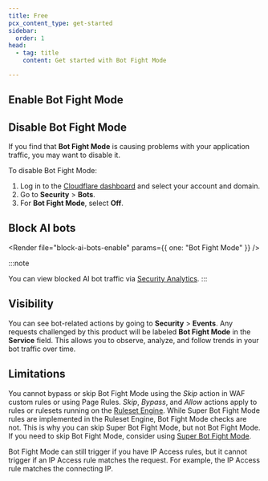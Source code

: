 ```yaml
---
title: Free
pcx_content_type: get-started
sidebar:
  order: 1
head:
  - tag: title
    content: Get started with Bot Fight Mode

---
```



<Render file="bot-fight-mode-definition" />

## Enable Bot Fight Mode

<Render file="bot-fight-mode-enable" />

<Render file="sbfm-upgrade" />

## Disable Bot Fight Mode

If you find that **Bot Fight Mode** is causing problems with your application traffic, you may want to disable it.

To disable Bot Fight Mode:

1. Log in to the [Cloudflare dashboard](https://dash.cloudflare.com/login) and select your account and domain.
2. Go to **Security** > **Bots**.
3. For **Bot Fight Mode**, select **Off**.

## Block AI bots

<Render file="block-ai-bots-enable" params={{ one: "Bot Fight Mode" }} />

:::note

You can view blocked AI bot traffic via [Security Analytics](/waf/analytics/security-analytics/). 
:::

## Visibility

You can see bot-related actions by going to **Security** > **Events**. Any requests challenged by this product will be labeled **Bot Fight Mode** in the **Service** field. This allows you to observe, analyze, and follow trends in your bot traffic over time.

## Limitations

You cannot bypass or skip Bot Fight Mode using the _Skip_ action in WAF custom rules or using Page Rules. _Skip_, _Bypass_, and _Allow_ actions apply to rules or rulesets running on the [Ruleset Engine](/ruleset-engine/). While Super Bot Fight Mode rules are implemented in the Ruleset Engine, Bot Fight Mode checks are not. This is why you can skip Super Bot Fight Mode, but not Bot Fight Mode. If you need to skip Bot Fight Mode, consider using [Super Bot Fight Mode](/bots/get-started/pro/).

Bot Fight Mode can still trigger if you have IP Access rules, but it cannot trigger if an IP Access rule matches the request. For example, the IP Access rule matches the connecting IP.
